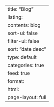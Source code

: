 ---
title: "Blog"
listing:
  contents: blog
  sort-ui: false
  filter-ui: false
  sort: "date desc"
  type: default
  categories: true
  feed: true
format: 
  html:
    page-layout: full
---
